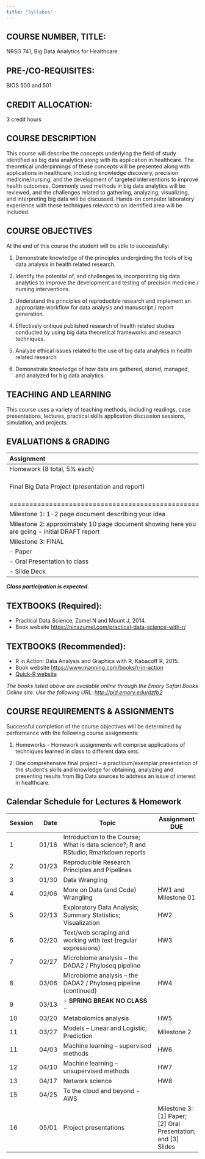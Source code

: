 ```yaml
---
title: "Syllabus"
---
```


## COURSE NUMBER, TITLE:
NRSG 741, Big Data Analytics for Healthcare

## PRE-/CO-REQUISITES:			
BIOS 500 and 501	

## CREDIT ALLOCATION:		
3 credit hours

## COURSE DESCRIPTION

This course will describe the concepts underlying the field of study identified as big data analytics along with its application in healthcare. The theoretical underpinnings of these concepts will be presented along with applications in healthcare, including knowledge discovery, precision medicine/nursing, and the development of targeted interventions to improve health outcomes. Commonly used methods in big data analytics will be reviewed, and the challenges related to gathering, analyzing, visualizing, and interpreting big data will be discussed. Hands-on computer laboratory experience with these techniques relevant to an identified area will be included.

## COURSE OBJECTIVES

At the end of this course the student will be able to successfully:

1.	Demonstrate knowledge of the principles undergirding the tools of big data analysis in health related research.

2.	Identify the potential of, and challenges to, incorporating big data analytics to improve the development and testing of precision medicine / nursing interventions.

3.	Understand the principles of reproducible research and implement an appropriate workflow for data analysis and manuscript / report generation.

4.	Effectively critique published research of health related studies conducted by using big data theoretical frameworks and research techniques.

5.	Analyze ethical issues related to the use of big data analytics in health related research

6.	Demonstrate knowledge of how data are gathered, stored, managed, and analyzed for big data analytics.

## TEACHING AND LEARNING

This course uses a variety of teaching methods, including readings, case presentations, lectures, practical skills application discussion sessions, simulation, and projects.

## EVALUATIONS & GRADING

| Assignment                                      | Points |
|:-----------------------------------------------|:--------|
| Homework (8 total, 5% each) | 40 points |
| Final Big Data Project (presentation and report) | 60 points (breakdown below) |
|================================================|=========|
| Milestone 1: 1-2 page document describing your idea | 5 points |
| Milestone 2: approximately 10 page document showing here you are going - initial DRAFT report | 10 points |
| Milestone 3: FINAL |   |
| - Paper | 20 points |
| - Oral Presentation to class | 15 points |
| - Slide Deck | 10 points |

_**Class participation is expected.**_

## TEXTBOOKS (Required):

* Practical Data Science, Zumel N and Mount J, 2014.
* Book website [https://ninazumel.com/practical-data-science-with-r/](https://ninazumel.com/practical-data-science-with-r/)

## TEXTBOOKS (Recommended):

* R in Action: Data Analysis and Graphics with R, Kabacoff R, 2015.
* Book website [https://www.manning.com/books/r-in-action](https://www.manning.com/books/r-in-action)
* [Quick-R website](https://www.statmethods.net/)

_The books listed above are available online through the Emory Safari Books Online site. Use the following URL: [http://pid.emory.edu/dzfb2](http://pid.emory.edu/dzfb2)_

## COURSE REQUIREMENTS & ASSIGNMENTS

Successful completion of the course objectives will be determined by performance with the following course assignments:

1. Homeworks - Homework assignments will comprise applications of techniques learned in class to different data sets.

2. One comprehensive final project – a practicum/exemplar presentation of the student’s skills and knowledge for obtaining, analyzing and presenting results from Big Data sources to address an issue of interest in healthcare.

## Calendar Schedule for Lectures & Homework

Session	| Date | Topic                                        	| Assignment DUE
----------|--------:|-----------------------------------------------|--------------
1	| 01/16 | Introduction to the Course; What is data science?; R and RStudio; Rmarkdown reports	| 
2	| 01/23  | Reproducible Research Principles and Pipelines	| 
3	| 01/30  | Data Wrangling	| 
4	| 02/06  | More on Data (and Code) Wrangling	| HW1 and Milestone 01
5	| 02/13  | Exploratory Data Analysis; Summary Statistics; Visualization 	| HW2
6	| 02/20  | Text/web scraping and working with text (regular expressions)	| HW3 
7	| 02/27  | Microbiome analysis – the DADA2 / Phyloseq pipeline	|  
8	| 03/06  | Microbiome analysis – the DADA2 / Phyloseq pipeline (continued) | HW4 
9	| 03/13  | - **SPRING BREAK NO CLASS** -	| 
10	| 03/20  | Metabolomics analysis | HW5
11  | 03/27  | Models – Linear and Logistic; Prediction	| Milestone 2
11	| 04/03  | Machine learning – supervised methods	| HW6 
12	| 04/10  | Machine learning – unsupervised methods	| HW7 
13	| 04/17  | Network science	| HW8 
15	| 04/25  | To the cloud and beyond - AWS | 
16	| 05/01  | Project presentations	| Milestone 3: [1] Paper; [2] Oral Presentation; and [3] Slides  
